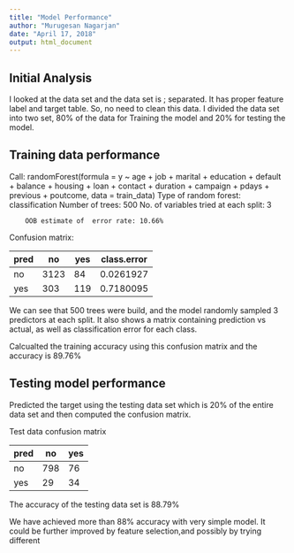 ```yaml
---
title: "Model Performance"
author: "Murugesan Nagarjan"
date: "April 17, 2018"
output: html_document
---
```


## Initial Analysis

I looked at the data set and the data set is ; separated. It has proper feature label and target table. So, no need to clean this data.  I divided the data set into two set, 80% of the data for Training the model and 20% for testing the model.

## Training data performance

Call:
 randomForest(formula = y ~ age + job + marital + education +      default + balance + housing + loan + contact + duration +      campaign + pdays + previous + poutcome, data = train_data) 
               Type of random forest: classification
                     Number of trees: 500
No. of variables tried at each split: 3

        OOB estimate of  error rate: 10.66%
Confusion matrix:

pred |no| yes |class.error
-----|--|-----|-----------
no   |3123|  84|   0.0261927
yes  |303 | 119|   0.7180095


We can see that 500 trees were build, and the model randomly sampled 3 predictors at each split. It also shows a matrix containing prediction vs actual, as well as classification error for each class.

Calcualted the training accuracy using this confusion matrix and the accuracy is 89.76%

## Testing model performance

Predicted the target using the testing data set which is 20% of the entire data set and then computed the confusion matrix.

Test data confusion matrix

pred  | no |yes
----- |----|----
  no  |798 |76
  yes |29  |34
  
The accuracy of the testing data set is   88.79%

We have achieved more than 88% accuracy with very simple model. It could be further improved by feature selection,and possibly by trying different


